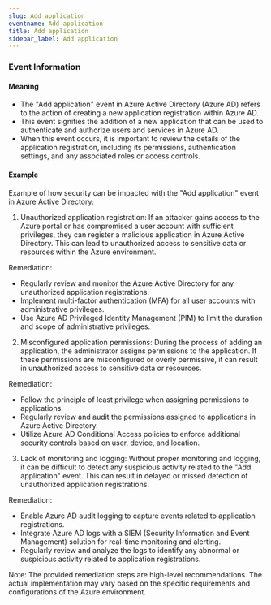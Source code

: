 ```yaml
--- 
slug: Add application
eventname: Add application
title: Add application
sidebar_label: Add application
---
```

                       

### Event Information

#### Meaning

- The "Add application" event in Azure Active Directory (Azure AD) refers to the action of creating a new application registration within Azure AD.
- This event signifies the addition of a new application that can be used to authenticate and authorize users and services in Azure AD.
- When this event occurs, it is important to review the details of the application registration, including its permissions, authentication settings, and any associated roles or access controls.

#### Example

Example of how security can be impacted with the "Add application" event in Azure Active Directory:

1. Unauthorized application registration: If an attacker gains access to the Azure portal or has compromised a user account with sufficient privileges, they can register a malicious application in Azure Active Directory. This can lead to unauthorized access to sensitive data or resources within the Azure environment.

Remediation:
- Regularly review and monitor the Azure Active Directory for any unauthorized application registrations.
- Implement multi-factor authentication (MFA) for all user accounts with administrative privileges.
- Use Azure AD Privileged Identity Management (PIM) to limit the duration and scope of administrative privileges.

2. Misconfigured application permissions: During the process of adding an application, the administrator assigns permissions to the application. If these permissions are misconfigured or overly permissive, it can result in unauthorized access to sensitive data or resources.

Remediation:
- Follow the principle of least privilege when assigning permissions to applications.
- Regularly review and audit the permissions assigned to applications in Azure Active Directory.
- Utilize Azure AD Conditional Access policies to enforce additional security controls based on user, device, and location.

3. Lack of monitoring and logging: Without proper monitoring and logging, it can be difficult to detect any suspicious activity related to the "Add application" event. This can result in delayed or missed detection of unauthorized application registrations.

Remediation:
- Enable Azure AD audit logging to capture events related to application registrations.
- Integrate Azure AD logs with a SIEM (Security Information and Event Management) solution for real-time monitoring and alerting.
- Regularly review and analyze the logs to identify any abnormal or suspicious activity related to application registrations.

Note: The provided remediation steps are high-level recommendations. The actual implementation may vary based on the specific requirements and configurations of the Azure environment.

 